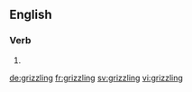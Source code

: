 ==English==

===Verb===
{{head|en}}

# {{present participle of|grizzle|lang=en}}

[[de:grizzling]]
[[fr:grizzling]]
[[sv:grizzling]]
[[vi:grizzling]]